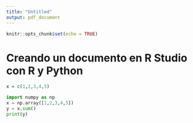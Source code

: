 ```yaml
---
title: "Untitled"
output: pdf_document
---
```


```r
knitr::opts_chunk$set(echo = TRUE)
```

# Creando un documento en R Studio con R y Python
<l class="introduccón">

```r

x = c(1,2,3,4,5)

```
```python
import numpy as np
x = np.array([1,2,3,4,5])
y = x.sum()
print(y)
```


